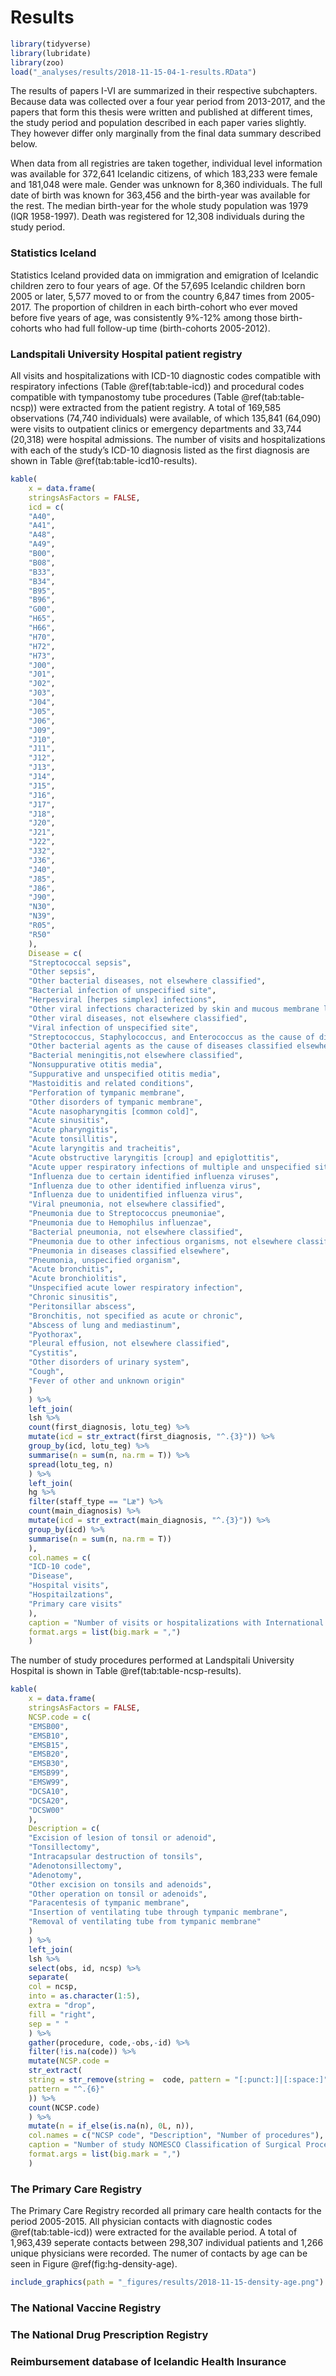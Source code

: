 # Results {#results}

```r
library(tidyverse)
library(lubridate)
library(zoo)
load("_analyses/results/2018-11-15-04-1-results.RData")
```

The results of papers I-VI are summarized in their respective subchapters. 
Because data was collected over a four year period from 2013-2017, and the papers that form this thesis were written and published at different times, the study period and population described in each paper varies slightly. 
They however differ only marginally from the final data summary described below. 

When data from all registries are taken together, individual level information was available for 372,641 Icelandic citizens, of which 183,233 were female and 181,048 were male.
Gender was unknown for 8,360 individuals. 
The full date of birth was known for 363,456 and the birth-year was available for the rest.
The median birth-year for the whole study population was 1979 (IQR 1958-1997).
Death was registered for 12,308 individuals during the study period. 

### Statistics Iceland

Statistics Iceland provided data on immigration and emigration of Icelandic children zero to four years of age.
Of the 57,695 Icelandic children born 2005 or later, 5,577 moved to or from the country 6,847 times from 2005-2017.
The proportion of children in each birth-cohort who ever moved before five years of age, was consistently 9%-12% among those birth-cohorts who had full follow-up time (birth-cohorts 2005-2012).

### Landspitali University Hospital patient registry

All visits and hospitalizations with ICD-10 diagnostic codes compatible with respiratory infections (Table \@ref(tab:table-icd)) and procedural codes compatible with tympanostomy tube procedures (Table \@ref(tab:table-ncsp)) were extracted from the patient registry. 
A total of 169,585 observations (74,740 individuals) were available, of which 135,841 (64,090) were visits to outpatient clinics or emergency departments and 33,744 (20,318) were hospital admissions.
The number of visits and hospitalizations with each of the study's ICD-10 diagnosis listed as the first diagnosis are shown in Table \@ref(tab:table-icd10-results).

```r
kable(
    x = data.frame(
    stringsAsFactors = FALSE,
    icd = c(
    "A40",
    "A41",
    "A48",
    "A49",
    "B00",
    "B08",
    "B33",
    "B34",
    "B95",
    "B96",
    "G00",
    "H65",
    "H66",
    "H70",
    "H72",
    "H73",
    "J00",
    "J01",
    "J02",
    "J03",
    "J04",
    "J05",
    "J06",
    "J09",
    "J10",
    "J11",
    "J12",
    "J13",
    "J14",
    "J15",
    "J16",
    "J17",
    "J18",
    "J20",
    "J21",
    "J22",
    "J32",
    "J36",
    "J40",
    "J85",
    "J86",
    "J90",
    "N30",
    "N39",
    "R05",
    "R50"
    ),
    Disease = c(
    "Streptococcal sepsis",
    "Other sepsis",
    "Other bacterial diseases, not elsewhere classified",
    "Bacterial infection of unspecified site",
    "Herpesviral [herpes simplex] infections",
    "Other viral infections characterized by skin and mucous membrane lesions, not elsewhere classified",
    "Other viral diseases, not elsewhere classified",
    "Viral infection of unspecified site",
    "Streptococcus, Staphylococcus, and Enterococcus as the cause of diseases classified elsewhere",
    "Other bacterial agents as the cause of diseases classified elsewhere",
    "Bacterial meningitis,not elsewhere classified",
    "Nonsuppurative otitis media",
    "Suppurative and unspecified otitis media",
    "Mastoiditis and related conditions",
    "Perforation of tympanic membrane",
    "Other disorders of tympanic membrane",
    "Acute nasopharyngitis [common cold]",
    "Acute sinusitis",
    "Acute pharyngitis",
    "Acute tonsillitis",
    "Acute laryngitis and tracheitis",
    "Acute obstructive laryngitis [croup] and epiglottitis",
    "Acute upper respiratory infections of multiple and unspecified sites",
    "Influenza due to certain identified influenza viruses",
    "Influenza due to other identified influenza virus",
    "Influenza due to unidentified influenza virus",
    "Viral pneumonia, not elsewhere classified",
    "Pneumonia due to Streptococcus pneumoniae",
    "Pneumonia due to Hemophilus influenzae",
    "Bacterial pneumonia, not elsewhere classified",
    "Pneumonia due to other infectious organisms, not elsewhere classified",
    "Pneumonia in diseases classified elsewhere",
    "Pneumonia, unspecified organism",
    "Acute bronchitis",
    "Acute bronchiolitis",
    "Unspecified acute lower respiratory infection",
    "Chronic sinusitis",
    "Peritonsillar abscess",
    "Bronchitis, not specified as acute or chronic",
    "Abscess of lung and mediastinum",
    "Pyothorax",
    "Pleural effusion, not elsewhere classified",
    "Cystitis",
    "Other disorders of urinary system",
    "Cough",
    "Fever of other and unknown origin"
    )
    ) %>%
    left_join(
    lsh %>%
    count(first_diagnosis, lotu_teg) %>%
    mutate(icd = str_extract(first_diagnosis, "^.{3}")) %>%
    group_by(icd, lotu_teg) %>%
    summarise(n = sum(n, na.rm = T)) %>%
    spread(lotu_teg, n)
    ) %>%
    left_join(
    hg %>%
    filter(staff_type == "Læ") %>%
    count(main_diagnosis) %>%
    mutate(icd = str_extract(main_diagnosis, "^.{3}")) %>%
    group_by(icd) %>%
    summarise(n = sum(n, na.rm = T))
    ),
    col.names = c(
    "ICD-10 code",
    "Disease",
    "Hospital visits",
    "Hospitailzations",
    "Primary care visits"
    ),
    caption = "Number of visits or hospitalizations with International Classification of Diseases, 10th revision codes used in the current study as the primary diagnosis",
    format.args = list(big.mark = ",")
    )
```

The number of study procedures performed at Landspitali University Hospital is shown in Table \@ref(tab:table-ncsp-results).

```r
kable(
    x = data.frame(
    stringsAsFactors = FALSE,
    NCSP.code = c(
    "EMSB00",
    "EMSB10",
    "EMSB15",
    "EMSB20",
    "EMSB30",
    "EMSB99",
    "EMSW99",
    "DCSA10",
    "DCSA20",
    "DCSW00"
    ),
    Description = c(
    "Excision of lesion of tonsil or adenoid",
    "Tonsillectomy",
    "Intracapsular destruction of tonsils",
    "Adenotonsillectomy",
    "Adenotomy",
    "Other excision on tonsils and adenoids",
    "Other operation on tonsil or adenoids",
    "Paracentesis of tympanic membrane",
    "Insertion of ventilating tube through tympanic membrane",
    "Removal of ventilating tube from tympanic membrane"
    )
    ) %>%
    left_join(
    lsh %>%
    select(obs, id, ncsp) %>%
    separate(
    col = ncsp,
    into = as.character(1:5),
    extra = "drop",
    fill = "right",
    sep = " "
    ) %>%
    gather(procedure, code,-obs,-id) %>%
    filter(!is.na(code)) %>%
    mutate(NCSP.code =
    str_extract(
    string = str_remove(string =  code, pattern = "[:punct:]|[:space:]"),
    pattern = "^.{6}"
    )) %>%
    count(NCSP.code)
    ) %>%
    mutate(n = if_else(is.na(n), 0L, n)),
    col.names = c("NCSP code", "Description", "Number of procedures"),
    caption = "Number of study NOMESCO Classification of Surgical Procedures performed in the current study",
    format.args = list(big.mark = ",")
    )
```

### The Primary Care Registry 

The Primary Care Registry recorded all primary care health contacts for the period 2005-2015.
All physician contacts with diagnostic codes \@ref(tab:table-icd)) were extracted for the available period. 
A total of 1,963,439 seperate contacts between 298,307 individual patients and 1,266 unique physicians were recorded.
The numer of contacts by age can be seen in Figure \@ref(fig:hg-density-age).

```r
include_graphics(path = "_figures/results/2018-11-15-density-age.png")
```
### The National Vaccine Registry

### The National Drug Prescription Registry

### Reimbursement database of Icelandic Health Insurance
